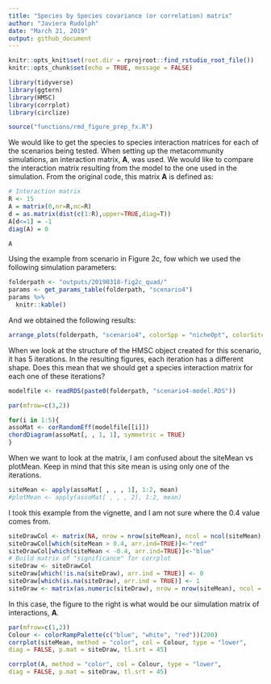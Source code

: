```yaml
---
title: "Species by Species covariance (or correlation) matrix"
author: "Javiera Rudolph"
date: "March 21, 2019"
output: github_document
---
```



```r
knitr::opts_knit$set(root.dir = rprojroot::find_rstudio_root_file())
knitr::opts_chunk$set(echo = TRUE, message = FALSE)

library(tidyverse)
library(ggtern)
library(HMSC)
library(corrplot)
library(circlize)
```

```r
source("functions/rmd_figure_prep_fx.R")

```

We would like to get the species to species interaction matrices for each of the scenarios being tested. When setting up the metacommunity simulations, an interaction matrix, **A**, was used. We would like to compare the interaction matrix resulting from the model to the one used in the simulation. From the original code, this matrix **A** is defined as:

```r
# Interaction matrix
R <- 15
A = matrix(0,nr=R,nc=R)
d = as.matrix(dist(c(1:R),upper=TRUE,diag=T))
A[d<=1] = -1
diag(A) = 0

A

```

Using the example from scenario in Figure 2c, fow which we used the following simulation parameters:

```r
folderpath <- "outputs/20190318-fig2c_quad/"
params <- get_params_table(folderpath, "scenario4")
params %>% 
  knitr::kable()
```

And we obtained the following results:

```r
arrange_plots(folderpath, "scenario4", colorSpp = "nicheOpt", colorSites = "richness", leftlabel = "Fig2c")
```

When we look at the structure of the HMSC object created for this scenario, it has 5 iterations. In the resulting figures, each iteration has a different shape. Does this mean that we should get a species interaction matrix for each one of these iterations? 
```r
modelfile <- readRDS(paste0(folderpath, "scenario4-model.RDS"))
```

```r
par(mfrow=c(3,2))

for(i in 1:5){
assoMat <- corRandomEff(modelfile[[i]])
chordDiagram(assoMat[, , 1, 1], symmetric = TRUE)
}

```

When we want to look at the matrix, I am confused about the siteMean vs plotMean. Keep in mind that this site mean is using only one of the iterations. 

```r
siteMean <- apply(assoMat[ , , , 1], 1:2, mean)
#plotMean <- apply(assoMat[ , , , 2], 1:2, mean)
```

I took this example from the vignette, and I am not sure where the 0.4 value comes from. 

```r
siteDrawCol <- matrix(NA, nrow = nrow(siteMean), ncol = ncol(siteMean))
siteDrawCol[which(siteMean > 0.4, arr.ind=TRUE)]<-"red"
siteDrawCol[which(siteMean < -0.4, arr.ind=TRUE)]<-"blue"
# Build matrix of "significance" for corrplot
siteDraw <- siteDrawCol
siteDraw[which(!is.na(siteDraw), arr.ind = TRUE)] <- 0
siteDraw[which(is.na(siteDraw), arr.ind = TRUE)] <- 1
siteDraw <- matrix(as.numeric(siteDraw), nrow = nrow(siteMean), ncol = ncol(siteMean))
```

In this case, the figure to the right is what would be our simulation matrix of interactions, **A**.
```r
par(mfrow=c(1,2))
Colour <- colorRampPalette(c("blue", "white", "red"))(200)
corrplot(siteMean, method = "color", col = Colour, type = "lower",
diag = FALSE, p.mat = siteDraw, tl.srt = 45)

corrplot(A, method = "color", col = Colour, type = "lower",
diag = FALSE, p.mat = siteDraw, tl.srt = 45)
```

